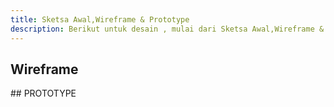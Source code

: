 ```yaml
---
title: Sketsa Awal,Wireframe & Prototype
description: Berikut untuk desain , mulai dari Sketsa Awal,Wireframe & Prototype.
---
```


## Wireframe
<CardGrid>
  <Card
    title="wireframe1"
    image="/images/wireframe1.png"
    external={true}
    variant="image"
  />
    <Card
    title="wireframe2"
    image="/images/wireframe2.png"
    external={true}
    variant="image"
  />
    <Card
    title="wireframe3"
    image="/images/wireframe3.png"
    external={true}
    variant="image"
  />
</CardGrid>
## PROTOTYPE
<CardGrid>
  <Card
    title="Prototype"
    image="/images/proto1.png"
    external={true}
    variant="image"
  />
    <Card
    title="Prototype"
    image="/images/proto2.png"
    external={true}
    variant="image"
  />
    <Card
    title="Prototype"
    image="/images/proto3.png"
    external={true}
    variant="image"
  />
    <Card
    title="Prototype"
    image="/images/proto4.png"
    external={true}
    variant="image"
  />
</CardGrid>
